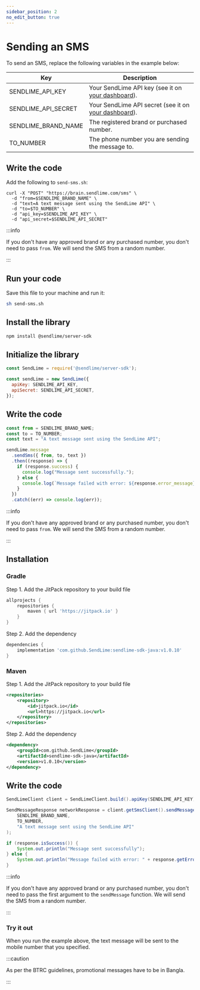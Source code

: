 ```yaml
---
sidebar_position: 2
no_edit_button: true
---
```



# Sending an SMS

To send an SMS, replace the following variables in the example below:

| Key                 | Description                                          |
|---------------------|------------------------------------------------------|
| SENDLIME_API_KEY    | Your SendLime API key (see it on [your dashboard](https://dashboard.sendlime.com)).    |
| SENDLIME_API_SECRET | Your SendLime API secret (see it on [your dashboard](https://dashboard.sendlime.com)). |
| SENDLIME_BRAND_NAME | The registered brand or purchased number.       |
| TO_NUMBER           | The phone number you are sending the message to.     |

<Tabs groupId="programming-lang">
<TabItem value="curl" label="cURL" default>

## Write the code

Add the following to `send-sms.sh`:

```shell
curl -X "POST" "https://brain.sendlime.com/sms" \
  -d "from=$SENDLIME_BRAND_NAME" \
  -d "text=A text message sent using the SendLime API" \
  -d "to=$TO_NUMBER" \
  -d "api_key=$SENDLIME_API_KEY" \
  -d "api_secret=$SENDLIME_API_SECRET"
```

:::info

If you don't have any approved brand or any purchased number, you don't need to pass `from`. We will send the SMS from a random number.

:::

## Run your code

Save this file to your machine and run it:

```bash
sh send-sms.sh
```

</TabItem>
<TabItem value="node" label="Node.js">

## Install the library

```bash
npm install @sendlime/server-sdk
```

## Initialize the library

```js
const SendLime = require('@sendlime/server-sdk');

const sendLime = new SendLime({
  apiKey: SENDLIME_API_KEY,
  apiSecret: SENDLIME_API_SECRET,
});
```

## Write the code

```js
const from = SENDLIME_BRAND_NAME;
const to = TO_NUMBER;
const text = "A text message sent using the SendLime API";

sendLime.message
  .sendSms({ from, to, text })
  .then((response) => {
    if (response.success) {
      console.log("Message sent successfully.");
    } else {
      console.log(`Message failed with error: ${response.error_message}`);
    }
  })
  .catch((err) => console.log(err));
```

:::info

If you don't have any approved brand or any purchased number, you don't need to pass `from`. We will send the SMS from a random number.

:::

</TabItem>
<TabItem value="java" label="Java">

## Installation

### Gradle

Step 1. Add the JitPack repository to your build file

```gradle
allprojects {
    repositories {
        maven { url 'https://jitpack.io' }
    }
}
```

Step 2. Add the dependency

```gradle
dependencies {
    implementation 'com.github.SendLime:sendlime-sdk-java:v1.0.10'
}
```

### Maven

Step 1. Add the JitPack repository to your build file

```xml
<repositories>
    <repository>
        <id>jitpack.io</id>
        <url>https://jitpack.io</url>
    </repository>
</repositories>
```

Step 2. Add the dependency

```xml
<dependency>
    <groupId>com.github.SendLime</groupId>
    <artifactId>sendlime-sdk-java</artifactId>
    <version>v1.0.10</version>
</dependency>
```

## Write the code

```java
SendLimeClient client = SendLimeClient.build().apiKey(SENDLIME_API_KEY).apiSecret(SENDLIME_API_SECRET).build();

SendMessageResponse networkResponse = client.getSmsClient().sendMessage(
    SENDLIME_BRAND_NAME,
    TO_NUMBER,
    "A text message sent using the SendLime API"
);

if (response.isSuccess()) {
    System.out.println("Message sent successfully");
} else {
    System.out.println("Message failed with error: " + response.getErrorMessage());
}
```

:::info

If you don't have any approved brand or any purchased number, you don't need to pass the first argument to the `sendMessage` function. We will send the SMS from a random number.

:::

</TabItem>
</Tabs>

### Try it out

When you run the example above, the text message will be sent to the mobile number that you specified.

:::caution

As per the BTRC guidelines, promotional messages have to be in Bangla.

:::